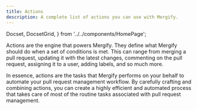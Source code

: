 ```yaml
---
title: Actions
description: A complete list of actions you can use with Mergify.
---
```


  Docset,
  DocsetGrid,
} from '../../components/HomePage';

Actions are the engine that powers Mergify. They define what Mergify should do
when a set of conditions is met. This can range from merging a pull request,
updating it with the latest changes, commenting on the pull request, assigning
it to a user, adding labels, and so much more.

In essence, actions are the tasks that Mergify performs on your behalf to
automate your pull request management workflow. By carefully crafting and
combining actions, you can create a highly efficient and automated process
that takes care of most of the routine tasks associated with pull request
management.

<DocsetGrid>
  <Docset
    title="Assign"
    description="Assign a pull request to a user."
    path="/actions/assign"
  />
  <Docset
    title="Backport"
    description="Copy a pull request to another branch once it is merged."
    path="/actions/backport"
  />
  <Docset
    title="Close"
    description="Close a pull request."
    path="/actions/close"
  />
</DocsetGrid>
